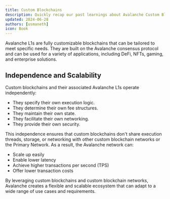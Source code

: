 ```yaml
---
title: Custom Blockchains
description: Quickly recap our past learnings about Avalanche Custom Blockchains.
updated: 2024-06-28
authors: [usmaneth]
icon: Book
---
```


Avalanche L1s are fully customizable blockchains that can be tailored to meet specific needs. They are built on the Avalanche consensus protocol and can be used for a variety of applications, including DeFi, NFTs, gaming, and enterprise solutions.

## Independence and Scalability

Custom blockchains and their associated Avalanche L1s operate independently:

- They specify their own execution logic.
- They determine their own fee structures.
- They maintain their own state.
- They facilitate their own networking.
- They provide their own security.

This independence ensures that custom blockchains don't share execution threads, storage, or networking with other custom blockchain networks or the Primary Network. As a result, the Avalanche network can:

- Scale up easily
- Enable lower latency
- Achieve higher transactions per second (TPS)
- Offer lower transaction costs

By leveraging custom blockchains and custom blockchain networks, Avalanche creates a flexible and scalable ecosystem that can adapt to a wide range of use cases and requirements.
